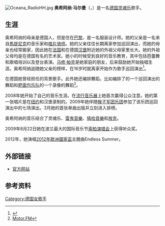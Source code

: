 [[File:Oceana_RadioHH.jpg|right]]
'''奥希阿纳·马尔曼'''（{{lang|de|Oceana Mahlmann}}，{{bd|1982年|1月23日}}）是一名[[德国|德国]][[灵魂乐|灵魂乐]]歌手。

== 生涯 ==
奥希阿纳的母亲是德国人，但是住在[[巴黎|巴黎]]，是一名服装设计师。她的父亲是一名来自[[馬提尼克|馬提尼克]]的音乐家和[[唱片骑师|唱片骑师]]。她的父亲往往长期离家参加巡回演出，而她的母亲也经常搬家，因此她在[[法国|法国]]和在德国[[汉堡|汉堡]]附近她的外祖父母家里长大。她的外祖父母均是在德国有名的艺术家。她小的时候受到良好的音乐教育，其中包括芭蕾舞和歌唱培训以及登台表演。[[马修·帕克|马修·帕克]]是她家庭的朋友，后来鼓励她开始独唱生涯。奥希阿纳追随她父亲的榜样，在16岁时就离家开始作为歌手巡回演出<ref>{{Cite web |url=http://www.swr3.de/musik/poplexikon/-/id=47414/did=502072/1nhx1rx/index.html |title=SWR3 Poplexikon |access-date=2009-10-26 |archive-date=2009-04-22 |archive-url=https://web.archive.org/web/20090422042047/http://www.swr3.de/musik/poplexikon/-/id=47414/did=502072/1nhx1rx/index.html |dead-url=yes }}</ref>。

在德国她曾经担任{{lang|de|[[Seeed|Seeed]]}}的背景歌手。此外她还编排舞蹈，比如编排了{{lang|de|Seeed}}的一个巡回演出的舞蹈和[[肥面包乐队|肥面包乐队]]的一个录像的舞蹈<ref>[http://unterhaltung.blokster.de/musik/oceana-ab-freitag-mit-peter-fox-auf-tour-25022009.html Motor.FM]{{dead link|date=2017年12月 |bot=InternetArchiveBot |fix-attempted=yes }}</ref>。

2008年她开始了自己的音乐生涯。在[[流行音乐展|流行音乐展]]上她首次赢得公众注意。她的第一张唱片是在[[纽约|纽约]]和汉堡录制的。2009年她伴随[[猴子军团乐团|猴子军团乐团]]参加了该乐团巡回演出中的七场演出。3月她的首张单曲出版并立刻进入排榜。

奥希阿纳的音乐结合了灵魂乐、[[雷鬼音樂|雷鬼音樂]]、[[嘻哈音樂|嘻哈音樂]]和[[放克|放克]]。

2009年8月22日她在波兰最大的国际音乐节[[索柏演唱会|索柏演唱会]]上获得听众奖。

2012年，她演唱[[2012年歐洲國家盃|2012年歐洲國家盃]]主題曲Endless Summer。

== 外部链接 ==
* [http://www.oceana-online.de/ 官方网站] {{Wayback|url=http://www.oceana-online.de/ |date=20170207101643 }}

== 参考资料 ==
<references />

{{DEFAULTSORT:Oceana}}

[[Category:德国女歌手|Category:德国女歌手]]